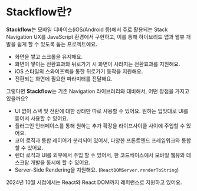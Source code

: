 
# Stackflow란?

**Stackflow**는 모바일 디바이스(iOS/Android 등)에서 주로 활용되는 Stack Navigation UX를 JavaScript 환경에서 구현하고, 이를 통해 하이브리드 앱과 웹뷰 개발을 쉽게 할 수 있도록 돕는 프로젝트에요.

- 화면을 쌓고 스크롤을 유지해요.
- 화면이 쌓이는 전환효과와 뒤로가기 시 화면이 사라지는 전환효과를 지원해요.
- iOS 스타일의 스와이프백을 통한 뒤로가기 동작을 지원해요.
- 전환되는 화면에 필요한 파라미터를 전달해요.

그렇다면 **Stackflow**는 기존 Navigation 라이브러리와 대비해서, 어떤 장점을 가지고 있을까요?

- UI 없이 스택 및 전환에 대한 상태만 따로 사용할 수 있어요. 원하는 입맛대로 UI를 뜯어서 사용할 수 있어요.
- 플러그인 인터페이스를 통해 원하는 추가 확장을 라이프사이클 사이에 주입할 수 있어요.
- 코어 로직과 통합 레이어가 분리되어 있어서, 다양한 프론트엔드 프레임워크와 통합할 수 있어요.
- 렌더 로직과 UI를 외부에서 주입 할 수 있어서, 한 코드베이스에서 모바일 웹뷰와 데스크탑 개발을 동시에 할 수 있어요.
- Server-Side Rendering을 지원해요. (`ReactDOMServer.renderToString`)

<Callout emoji="💡">
  2024년 10월 시점에서는 React와 React DOM까지 레퍼런스로 지원하고 있어요.
</Callout>
